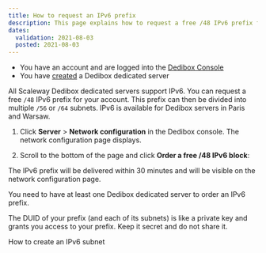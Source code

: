 ```yaml
---
title: How to request an IPv6 prefix
description: This page explains how to request a free /48 IPv6 prefix for Dedibox servers.
dates:
  validation: 2021-08-03
  posted: 2021-08-03
---
```


<Message type="requirement">

  - You have an account and are logged into the [Dedibox Console](https://console.online.net)
  - You have [created](/dedibox/dedicated-servers/how-to/order-a-server) a Dedibox dedicated server

</Message>

All Scaleway Dedibox dedicated servers support IPv6. You can request a free `/48` IPv6 prefix for your account. This prefix can then be divided into multiple `/56` or `/64` subnets. IPv6 is available for Dedibox servers in Paris and Warsaw. 

1. Click **Server** > **Network configuration** in the Dedibox console. The network configuration page displays. 

2. Scroll to the bottom of the page and click **Order a free /48 IPv6 block**:

  <Lightbox src="scaleway_order_ipv6.png" alt="" />

The IPv6 prefix will be delivered within 30 minutes and will be visible on the network configuration page. 

<Message type="note">

You need to have at least one Dedibox dedicated server to order an IPv6 prefix.

</Message>

<Message type="important">

The DUID of your prefix (and each of its subnets) is like a private key and grants you access to your prefix. Keep it secret and do not share it.

</Message>

<Navigation title="See Also">
  <NextButton to="/dedibox-network/ipv6/how-to/create-subnet">How to create an IPv6 subnet</NextButton>
</Navigation>
